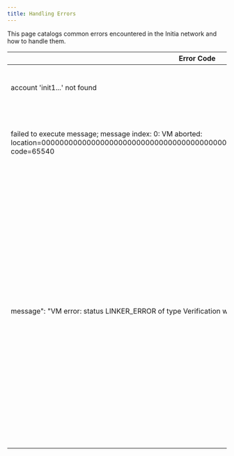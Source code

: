 ```yaml
---
title: Handling Errors
---
```


This page catalogs common errors encountered in the Initia network and how to handle them.

| Error Code | Description | Solution |
|------------|-------------|----------|
| account 'init1...' not found | The account does not exist on the network. | Ensure the account exists on the network. |
| failed to execute message; message index: 0: VM aborted: location=0000000000000000000000000000000000000000000000000000000000000001::fungible_asset, code=65540 | The transaction failed to execute due to insufficient funds. | Ensure the account has enough funds to execute the transaction. |
| message": "VM error: status LINKER_ERROR of type Verification with message Cannot find | This may be due to the function has not been published on chain or by trying to call an invalid function as the result of either an incorrect account address, module name, or function name. This might not happen locally if the sources are available locally but have yet to be published on-chain. | There are many reasons, but you should check your account addresses, module names, and function names to determine that they’re correct and published. |
